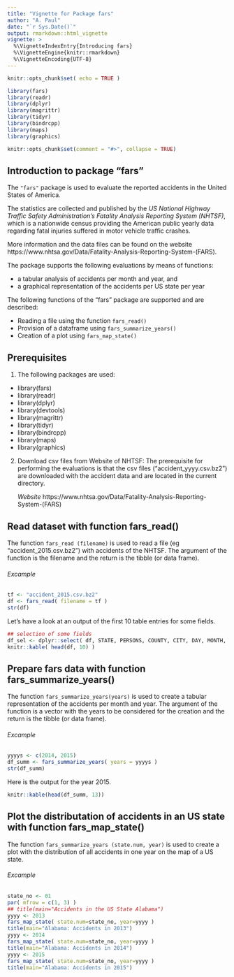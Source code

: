 ```yaml
---
title: "Vignette for Package fars"
author: "A. Paul" 
date: "`r Sys.Date()`"
output: rmarkdown::html_vignette
vignette: >
  %\VignetteIndexEntry{Introducing fars}
  %\VignetteEngine{knitr::rmarkdown}
  %\VignetteEncoding{UTF-8}
---
```


```r
knitr::opts_chunk$set( echo = TRUE )
```

```r
library(fars)
library(readr)
library(dplyr)
library(magrittr)
library(tidyr)
library(bindrcpp)
library(maps)
library(graphics)
```

```r
knitr::opts_chunk$set(comment = "#>", collapse = TRUE)
```

## Introduction to package "fars"

The `"fars"` package is used to evaluate the reported accidents in the United States of America.

The statistics are collected and published by the *US National Highway Traffic Safety Administration's Fatality Analysis Reporting System (NHTSF)*, which is a nationwide census providing the American public yearly data regarding fatal injuries suffered in motor vehicle traffic crashes.

More information and the data files can be found on the website 
https://www.nhtsa.gov/Data/Fatality-Analysis-Reporting-System-(FARS).

The package supports the following evaluations by means of functions:

* a tabular analysis of accidents per month and year, and
* a graphical representation of the accidents per US state per year

The following functions of the "fars" package are supported and are described:

* Reading a file using the function `fars_read()`
* Provision of a dataframe using `fars_summarize_years()`
* Creation of a plot using `fars_map_state()`

## Prerequisites  

1. The following packages are used:

* library(fars)
* library(readr)
* library(dplyr)
* library(devtools)
* library(magrittr)
* library(tidyr)
* library(bindrcpp)
* library(maps)
* library(graphics)

2. Download csv files from Website of NHTSF:
The prerequisite for performing the evaluations is that the csv files ("accident_yyyy.csv.bz2") are downloaded with the accident data and are located in the current directory.

    *Website*  https://www.nhtsa.gov/Data/Fatality-Analysis-Reporting-System-(FARS)

## Read dataset with function fars_read() 

The function `fars_read (filename)` is used to read a file (eg "accident_2015.csv.bz2") with accidents of the NHTSF.
The argument of the function is the filename and the return is the tibble (or data frame). 


###### Excample

```r
tf <- "accident_2015.csv.bz2"
df <- fars_read( filename = tf )
str(df)
```

Let's have a look at an output of the first 10 table entries for some fields.

```r
## selection of some fields 
df_sel <- dplyr::select( df, STATE, PERSONS, COUNTY, CITY, DAY, MONTH, YEAR, SP_JUR, FATALS )
knitr::kable( head(df, 10) )
```


## Prepare fars data with function fars_summarize_years()

The function `fars_summarize_years(years)` is used to create a tabular representation of the accidents per month and year. The argument of the function is a vector with the years to be considered for the creation and the return is the tibble (or data frame).

###### Excample

```r
yyyys <- c(2014, 2015)
df_summ <- fars_summarize_years( years = yyyys )
str(df_summ)
```

Here is the output for the year 2015. 

```r
knitr::kable(head(df_summ, 13))
```


## Plot the distributation of accidents in an US state with function fars_map_state()

The function `fars_summarize_years (state.num, year)` is used to create a plot with the distribution of all accidents in one year on the map of a US state.

###### Excample

```r
state_no <- 01
par( mfrow = c(1, 3) )
## title(main="Accidents in the US State Alabama")
yyyy <- 2013
fars_map_state( state.num=state_no, year=yyyy )
title(main="Alabama: Accidents in 2013")
yyyy <- 2014
fars_map_state( state.num=state_no, year=yyyy )
title(main="Alabama: Accidents in 2014")
yyyy <- 2015
fars_map_state( state.num=state_no, year=yyyy )
title(main="Alabama: Accidents in 2015")
```
